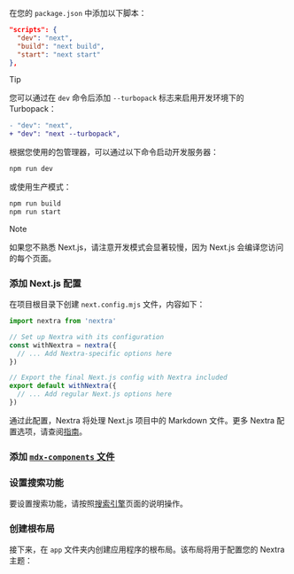 在您的 `package.json` 中添加以下脚本：

```json filename="package.json"
"scripts": {
  "dev": "next",
  "build": "next build",
  "start": "next start"
},
```

> [!TIP]
>
> 您可以通过在 `dev` 命令后添加 `--turbopack` 标志来启用开发环境下的 Turbopack：
>
> ```diff filename="package.json"
> - "dev": "next",
> + "dev": "next --turbopack",
> ```

根据您使用的包管理器，可以通过以下命令启动开发服务器：

```sh npm2yarn
npm run dev
```

或使用生产模式：

```sh npm2yarn
npm run build
npm run start
```

> [!NOTE]
>
> 如果您不熟悉 Next.js，请注意开发模式会显著较慢，因为 Next.js 会编译您访问的每个页面。

### 添加 Next.js 配置

在项目根目录下创建 `next.config.mjs` 文件，内容如下：

```js filename="next.config.mjs"
import nextra from 'nextra'

// Set up Nextra with its configuration
const withNextra = nextra({
  // ... Add Nextra-specific options here
})

// Export the final Next.js config with Nextra included
export default withNextra({
  // ... Add regular Next.js options here
})
```

通过此配置，Nextra 将处理 Next.js 项目中的 Markdown 文件。更多 Nextra 配置选项，请查阅[指南](/docs/guide)。

### 添加 [`mdx-components` 文件](/docs/file-conventions/mdx-components-file)

### 设置搜索功能

要设置搜索功能，请按照[搜索引擎](/docs/guide/search#setup)页面的说明操作。

### 创建根布局

接下来，在 `app` 文件夹内创建应用程序的根布局。该布局将用于配置您的 Nextra 主题：